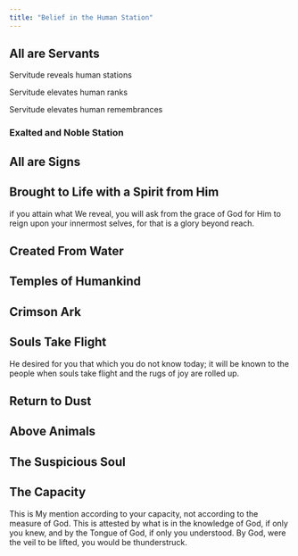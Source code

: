 ```yaml
---
title: "Belief in the Human Station"
---
```


## All are Servants

Servitude reveals human stations

Servitude elevates human ranks

Servitude elevates human remembrances

### Exalted and Noble Station

## All are Signs

## Brought to Life with a Spirit from Him

if you attain what We reveal, you will ask from the grace of God for Him to reign upon your innermost selves, for that is a glory beyond reach.

## Created From Water

## Temples of Humankind

## Crimson Ark

## Souls Take Flight

He desired for you that which you do not know today; it will be known to the people when souls take flight and the rugs of joy are rolled up.

## Return to Dust

## Above Animals

## The Suspicious Soul

## The Capacity

This is My mention according to your capacity, not according to the measure of God. This is attested by what is in the knowledge of God, if only you knew, and by the Tongue of God, if only you understood. By God, were the veil to be lifted, you would be thunderstruck.
